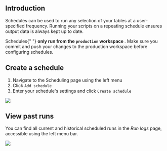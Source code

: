 

## Introduction

Schedules can be used to run any selection of your tables at a user-specified frequency. Running your scripts on a repeating schedule ensures output data is always kept up to date.

<div className="pt-callout pt-icon-info-sign pt-intent-warning" markdown="1">
  Schedules{" "}
  <b>
    only run from the <code>production</code> workspace
  </b>
  . Make sure you commit and push your changes to the production workspace before configuring schedules.
</div>

## Create a schedule

1. Navigate to the Scheduling page using the left menu
2. Click `Add schedule`
3. Enter your schedule's settings and click `Create schedule`

<ScreenshotWrapper>
<img
  src="/static/images/platform_guides/scheduling/create_schedule.png"
  style={{ width: "100%" }}
/>
</ScreenshotWrapper>

## View past runs

You can find all current and historical scheduled runs in the _Run logs_ page, accessible using the left menu bar.

<ScreenshotWrapper>
<img
  src="/static/images/platform_guides/scheduling/run_logs.png"
  style={{ width: "100%" }}
/>
</ScreenshotWrapper>